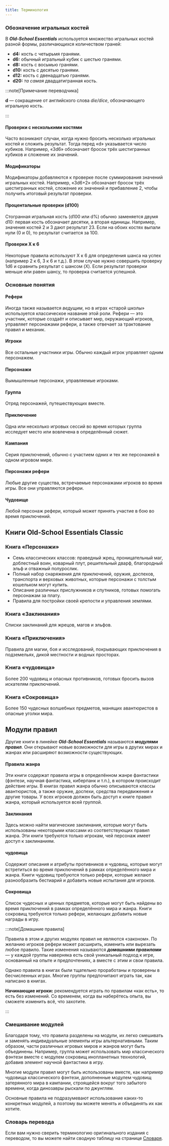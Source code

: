 ```yaml
---
title: Терминология
---
```


### Обозначение игральных костей

В _**Old-School Essentials**_ используется множество игральных костей разной формы, различающихся количеством граней:

- **d4:** кость с четырьмя гранями.
- **d6:** обычный игральный кубик с шестью гранями.
- **d8:** кость с восьмью гранями.
- **d10:** кость с десятью гранями.
- **d12:** кость с двенадцатью гранями.
- **d20:** _та самая_ двадцатигранная кость.

:::note[Примечание переводчика]

**d** — сокращение от английского слова _die/dice_, обозначающего игральную кость.

:::

#### Проверки с несколькими костями

Часто возникают случаи, когда нужно бросить несколько игральных костей и сложить результат. Тогда перед «d» указывается число кубиков. Например, «3d6» обозначает бросок трёх шестигранных кубиков и сложение их значений.

#### Модификаторы

Модификаторы добавляются к проверке после суммирования значений игральных костей. Например, «3d6+2» обозначает бросок трёх шестигранных костей, сложение их значений и прибавление 2, чтобы получить итоговый результат проверки.

#### Процентальные проверки (d100)

Стогранная игральная кость (d100 или d%) обычно заменяется двумя d10: первая кость обозначает десятки, а вторая единицы. Например, значения костей 2 и 3 дают результат 23. Если на обоих костях выпали нули (0 и 0), то результат считается за 100.

#### Проверки X к 6

Некоторые правила используют X к 6 для определения шанса на успех (например 2 к 6, 3 к 6 и т.д.). В этом случае нужно совершить проверку 1d6 и сравнить результат с шансом (X). Если результат проверки меньше или равен шансу, то проверка считается успешной.

### Основные понятия

#### Рефери

Иногда также называется _ведущим_, но в играх «старой школы» используется классическое название этой роли. Рефери — это участник, которые создаёт и описывает мир, окружающий игроков, управляет персонажами рефери, а также отвечает за трактование правил и механик.

#### Игроки

Все остальные участники игры. Обычно каждый игрок управляет одним персонажем.

#### Персонажи

Вымышленные персонажи, управляемые игроками.

#### Группа

Отряд персонажей, путешествующих вместе.

#### Приключение

Одна или несколько игровых сессий во время которых группа исследует место или вовлечена в определённый сюжет.

#### Кампания

Серия приключений, обычно с участием одних и тех же персонажей в одном игровом мире.

#### Персонажи рефери

Любые другие существа, встречаемые персонажами игроков во время игры. Все они управляются рефери.

#### Чудовище

Любой персонаж рефери, который может принять участие в бою во время приключений.

## Книги Old-School Essentials Classic

### Книга «Персонажи»

- Семь классических классов: праведный жрец, проницательный маг, доблестный воин, коварный плут, решительный дварф, благородный эльф и отважный полурослик.
- Полный набор снаряжения для приключений, оружия, доспехов, транспорта и верховых животных, которые персонажи с толстым кошельком могут купить.
- Описание различных прислужников и спутников, готовых помогать персонажам за плату.
- Правила для постройки своей крепости и управления землями.

### Книга «Заклинания»

Списки заклинаний для жрецов, магов и эльфов.

### Книга «Приключения»

Правила для магии, боя и исследований, покрывающих приключения в подземельях, дикой местности и водных просторах.

### Книга «чудовища»

Более 200 чудовищ и опасных противников, готовых бросить вызов искателям приключений.

### Книга «Сокровища»

Более 150 чудесных волшебных предметов, манящих авантюристов в опасные уголки мира.

## Модули правил

Другие книги в линейке _**Old-School Essentials**_ называются _**модулями правил**_. Они открывают новые возможности для игры в других мирах и жанрах или расширяют возможности существующих.

#### Правила жанра

Эти книги содержат правила игры в определённом жанре фантастики (фэнтези, научная фантастика, киберпанк и т.п.), в котором происходит действие игры. В книгах правил жанра обычно описываются классы авантюристов, а также оружие, доспехи, средства передвижения и другие товары. У всех игроков должен быть доступ к книге правил жанра, который используется всей группой.

#### Заклинания

Здесь можно найти магические заклинания, которые могут быть использованы некоторыми классами из соответствующих правил жанра. Эти книги требуются только игрокам, чей персонаж имеет доступ к заклинаниям.

#### чудовища

Содержит описания и атрибуты противников и чудовищ, которые могут встретиться во время приключений в рамках определённого мира и жанра. Книги чудовищ требуются только рефери, которые желают разнообразить бестиарий и добавить новые испытания для игроков.

#### Сокровища

Список чудесных и ценных предметов, которые могут быть найдены во время приключений в рамках определённого мира и жанра. Книги сокровищ требуются только рефери, желающих добавить новые награды в игру.

:::note[Домашние правила]

Правила в этом и других модулях правил не являются «законом». По желанию игроков рефери может расширить, изменить или вырезать любое правило. Такие изменения называются _**домашними правилами**_ — у каждой группы наверняка есть свой уникальный подход к игре, основанный на опыте и предпочтениях, а вместе с этим и свои правила.

Однако правила в книгах были тщательно проработаны и проверены в бесчисленных играх. Многие группы предпочитают играть так, как написано в книгах.

**Начинающие игроки:** рекомендуется играть по правилам «как есть», то есть без изменений. Со временем, когда вы наберётесь опыта, вы сможете изменить всё, что захотите.

:::

### Смешивание модулей

Благодаря тому, что правила разделены на модули, их легко смешивать и заменять индивидуальные элементы игры альтернативными. Таким образом, части различных игровых миров и жанров могут быть объединены. Например, группа может использовать мир классического фэнтези вместе с модулем сокровищ инопланетных технологий, добавив элемент научной фантастики в игру.

Многие модули правил могут быть использованы вместе, как например чудовища классического фэнтези, дополненные модулем чудовищ затерянного мира в кампании, строящейся вокруг того забытого времени, когда динозавры рыскали по джунглям.

Основные правила не подразумевают использование каких-то конкретных модулей, а поэтому вы можете менять и объединять их как хотите.

### Словарь перевода

Если вам нужно сверить терминологию оригинального издания с переводом, то вы можете найти сводную таблицу на странице [Словаря](/extras/glossary).
